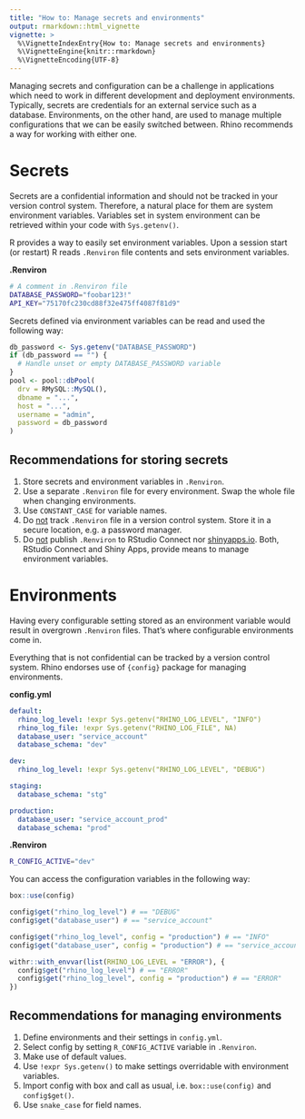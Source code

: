 ```yaml
---
title: "How to: Manage secrets and environments"
output: rmarkdown::html_vignette
vignette: >
  %\VignetteIndexEntry{How to: Manage secrets and environments}
  %\VignetteEngine{knitr::rmarkdown}
  %\VignetteEncoding{UTF-8}
---
```


Managing secrets and configuration can be a challenge
in applications which need to work in different development and deployment environments.
Typically, secrets are credentials for an external service such as a database.
Environments, on the other hand, are used to manage multiple configurations that we can be easily switched between.
Rhino recommends a way for working with either one.

# Secrets
Secrets are a confidential information and should not be tracked in your version control system.
Therefore, a natural place for them are system environment variables.
Variables set in system environment can be retrieved within your code with `Sys.getenv()`.

R provides a way to easily set environment variables.
Upon a session start (or restart) R reads `.Renviron` file contents and sets environment variables.

**.Renviron**
```sh
# A comment in .Renviron file
DATABASE_PASSWORD="foobar123!"
API_KEY="75170fc230cd88f32e475ff4087f81d9"
```

Secrets defined via environment variables can be read and used the following way:
```r
db_password <- Sys.getenv("DATABASE_PASSWORD")
if (db_password == "") {
  # Handle unset or empty DATABASE_PASSWORD variable
}
pool <- pool::dbPool(
  drv = RMySQL::MySQL(),
  dbname = "...",
  host = "...",
  username = "admin",
  password = db_password
)
```

## Recommendations for storing secrets

1. Store secrets and environment variables in `.Renviron`.
1. Use a separate `.Renviron` file for every environment. Swap the whole file when changing environments.
1. Use `CONSTANT_CASE` for variable names.
1. Do <u>not</u> track `.Renviron` file in a version control system. Store it in a secure location, e.g. a password manager.
1. Do <u>not</u> publish `.Renviron` to RStudio Connect nor [shinyapps.io](https://www.shinyapps.io/). Both, RStudio Connect and Shiny Apps, provide means to manage environment variables.

# Environments

Having every configurable setting stored as an environment variable would result in overgrown `.Renviron` files.
That's where configurable environments come in.

Everything that is not confidential can be tracked by a version control system.
Rhino endorses use of `{config}` package for managing environments.

**config.yml**
```yml
default:
  rhino_log_level: !expr Sys.getenv("RHINO_LOG_LEVEL", "INFO")
  rhino_log_file: !expr Sys.getenv("RHINO_LOG_FILE", NA)
  database_user: "service_account"
  database_schema: "dev"

dev:
  rhino_log_level: !expr Sys.getenv("RHINO_LOG_LEVEL", "DEBUG")

staging:
  database_schema: "stg"

production:
  database_user: "service_account_prod"
  database_schema: "prod"
```

**.Renviron**
```sh
R_CONFIG_ACTIVE="dev"
```

You can access the configuration variables in the following way:
```r
box::use(config)

config$get("rhino_log_level") # == "DEBUG"
config$get("database_user") # == "service_account"

config$get("rhino_log_level", config = "production") # == "INFO"
config$get("database_user", config = "production") # == "service_account_prod"

withr::with_envvar(list(RHINO_LOG_LEVEL = "ERROR"), {
  config$get("rhino_log_level") # == "ERROR"
  config$get("rhino_log_level", config = "production") # == "ERROR"
})
```

## Recommendations for managing environments

1. Define environments and their settings in `config.yml`.
1. Select config by setting `R_CONFIG_ACTIVE` variable in `.Renviron`.
1. Make use of default values.
1. Use `!expr Sys.getenv()` to make settings overridable with environment variables.
1. Import config with box and call as usual, i.e. `box::use(config)` and `config$get()`.
1. Use `snake_case` for field names.

